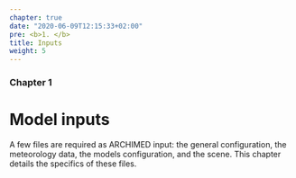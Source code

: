 ```yaml
---
chapter: true
date: "2020-06-09T12:15:33+02:00"
pre: <b>1. </b>
title: Inputs
weight: 5
---
```


### Chapter 1

# Model inputs

A few files are required as ARCHIMED input: the general configuration,
the meteorology data, the models configuration, and the scene. This chapter details the specifics of these files.
